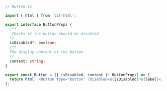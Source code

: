 ```ts
// Button.ts

import { html } from 'lit-html';

export interface ButtonProps {
  /**
   Checks if the button should be disabled
  */
  isDisabled?: boolean;
  /**
  The display content of the button
  */
  content: string;
}

export const Button = ({ isDisabled, content }: ButtonProps) => {
  return html` <button type="button" ?disabled=${isDisabled}>${label}</button> `;
};
```
